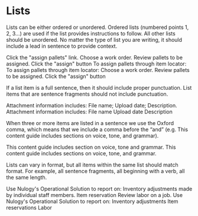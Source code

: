 
# Lists

Lists can be either ordered or unordered. Ordered lists (numbered points 1, 2, 3…) are used if the list provides instructions to follow. All other lists should be unordered. No matter the type of list you are writing, it should include a lead in sentence to provide context.

<Flex justifyContent="space-between" maxWidth={COPY_WIDTH} m="0 auto" mb="x4">
  <Box>
    <NoExample>
      <List fontSize="small" mt="x2">
        <ListItem>Click the "assign pallets" link.</ListItem>
        <ListItem>Choose a work order.</ListItem>
        <ListItem>Review pallets to be assigned.</ListItem>
        <ListItem>Click the "assign" button</ListItem>
      </List>
    </NoExample>
  </Box>
  <Box>
    <YesExample>
      <Text fontSize="small" mt="x2">
        To assign pallets through item locator:
      </Text>
      <List fontSize="small" listStyle="order">
        <ListItem>To assign pallets through item locator:</ListItem>
        <ListItem>Choose a work order.</ListItem>
        <ListItem>Review pallets to be assigned.</ListItem>
        <ListItem>Click the "assign" button</ListItem>
      </List>
    </YesExample>
  </Box>
</Flex>

If a list item is a full sentence, then it should include proper punctuation. List items that are sentence fragments should not include punctuation.

<Flex justifyContent="space-between" maxWidth={COPY_WIDTH} m="0 auto" mb="x4">
  <Box>
    <NoExample>
      <Text fontSize="small" mt="x2">
        Attachment information includes:
      </Text>
      <List fontSize="small" mt="x2">
        <ListItem>File name;</ListItem>
        <ListItem>Upload date;</ListItem>
        <ListItem>Description.</ListItem>
      </List>
    </NoExample>
  </Box>
  <Box>
    <YesExample>
      <Text fontSize="small" mt="x2">
        Attachment information includes:
      </Text>
      <List fontSize="small" mt="x2">
        <ListItem>File name</ListItem>
        <ListItem>Upload date</ListItem>
        <ListItem>Description</ListItem>
      </List>
    </YesExample>
  </Box>
</Flex>

When three or more items are listed in a sentence we use the Oxford comma, which means that we include a comma before the “and” (e.g. This content guide includes sections on voice, tone, and grammar).

<NoExample fontSize="small">
  This content guide includes section on voice, tone and grammar.
</NoExample>
<YesExample fontSize="small" mb="x4">
  This content guide includes sections on voice, tone, and grammar.
</YesExample>

Lists can vary in format, but all items within the same list should match format. For example, all sentence fragments, all beginning with a verb, all the same length.

<Flex justifyContent="space-between" maxWidth={COPY_WIDTH} m="0 auto" mb="x4">
  <Box>
    <NoExample>
      <Text fontSize="small" mt="x2">
        Use Nulogy's Operational Solution to report on:
      </Text>
      <List fontSize="small" mt="x2">
        <ListItem>
          Inventory adjustments made by individual staff members.
        </ListItem>
        <ListItem>Item reservation</ListItem>
        <ListItem>Review labor on a job.</ListItem>
      </List>
    </NoExample>
  </Box>
  <Box>
    <YesExample>
      <Text fontSize="small" mt="x2">
        Use Nulogy's Operational Solution to report on:
      </Text>
      <List fontSize="small" mt="x2">
        <ListItem>Inventory adjustments</ListItem>
        <ListItem>Item reservations</ListItem>
        <ListItem>Labor</ListItem>
      </List>
    </YesExample>
  </Box>
</Flex>
